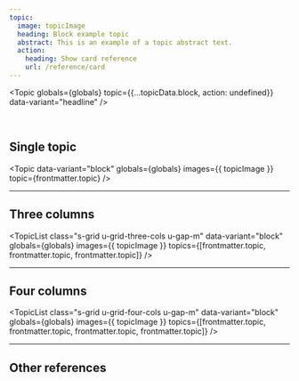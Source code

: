 ```yaml
---
topic:
  image: topicImage
  heading: Block example topic
  abstract: This is an example of a topic abstract text.
  action:
    heading: Show card reference
    url: /reference/card
---
```


<Topic
  globals={globals}
  topic={{...topicData.block, action: undefined}}
  data-variant="headline"
/>

<br />

## Single topic

<Topic
  data-variant="block"
  globals={globals}
  images={{ topicImage }}
  topic={frontmatter.topic}
/>

---

## Three columns

<TopicList 
  class="s-grid u-grid-three-cols u-gap-m"
  data-variant="block"
  globals={globals}
  images={{ topicImage }}
  topics={[frontmatter.topic, frontmatter.topic, frontmatter.topic]}
/>

---

## Four columns

<TopicList 
  class="s-grid u-grid-four-cols u-gap-m"
  data-variant="block"
  globals={globals}
  images={{ topicImage }}
  topics={[frontmatter.topic, frontmatter.topic, frontmatter.topic, frontmatter.topic]}
/>

---

## Other references

<TopicList 
  class="s-grid u-grid-three-cols u-gap-m"
  data-variant="card"
  globals={globals}
  topics={Object.values(topicData)}
/>
